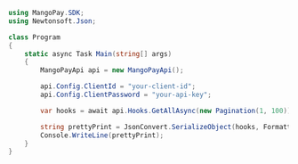 ```csharp .NET 
using MangoPay.SDK;
using Newtonsoft.Json;

class Program
{
    static async Task Main(string[] args)
    {
        MangoPayApi api = new MangoPayApi();

        api.Config.ClientId = "your-client-id";
        api.Config.ClientPassword = "your-api-key";

        var hooks = await api.Hooks.GetAllAsync(new Pagination(1, 100));

        string prettyPrint = JsonConvert.SerializeObject(hooks, Formatting.Indented);
        Console.WriteLine(prettyPrint);
    }
}
```